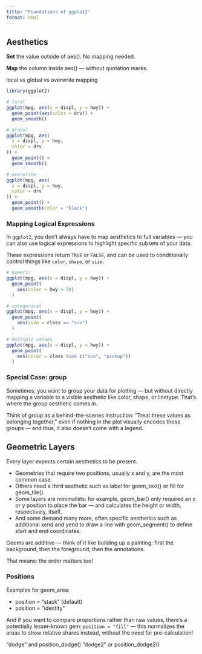 ```yaml
---
title: "Foundations of ggplot2"
format: html
---
```


## Aesthetics 

**Set** the value outside of aes(). No mapping needed.

**Map** the column inside aes() — without quotation marks.

local vs global vs overwrite mapping

```r
library(ggplot2)

# local
ggplot(mpg, aes(x = displ, y = hwy)) +
  geom_point(aes(color = drv)) +
  geom_smooth()

# global
ggplot(mpg, aes(
  x = displ, y = hwy,
  color = drv
)) +
  geom_point() +
  geom_smooth()

# overwrite
ggplot(mpg, aes(
  x = displ, y = hwy,
  color = drv
)) +
  geom_point() +
  geom_smooth(color = "black")
```

### Mapping Logical Expressions

In `ggplot2`, you don’t always have to map aesthetics to full variables — you can also use logical expressions to highlight specific subsets of your data.

These expressions return `TRUE` or `FALSE`, and can be used to conditionally control things like `color`, `shape`, or `size`.


```r
# numeric
ggplot(mpg, aes(x = displ, y = hwy)) +
  geom_point(
    aes(color = hwy > 30)
  )

# categorical
ggplot(mpg, aes(x = displ, y = hwy)) +
  geom_point(
    aes(size = class == "suv")
  )

# multiple values
ggplot(mpg, aes(x = displ, y = hwy)) +
  geom_point(
    aes(color = class %in% c("suv", "pickup"))
  )
```

### Special Case: group

Sometimes, you want to group your data for plotting — but without directly mapping a variable to a visible aesthetic like color, shape, or linetype. That’s where the group aesthetic comes in.

Think of group as a behind-the-scenes instruction: “Treat these values as belonging together,” even if nothing in the plot visually encodes those groups — and thus, it also doesn't come with a legend.

## Geometric Layers

Every layer expects certain aesthetics to be present. 

- Geometries that require two positions, usually x and y, are the most common case.
- Others need a third aesthetic such as label for geom_text() or fill for geom_tile().
- Some layers are minimalists: for example, geom_bar() only required an x or y position to place the bar — and calculates the height or width, respectively, itself.
- And some demand many more, often specific aesthetics such as additional xend and yend to draw a line with geom_segment() to define start and end coordinates.

Geoms are additive — think of it like building up a painting: first the background, then the foreground, then the annotations.

That means: the order matters too!

### Positions

Examples for geom_area:

- position = "stack" (default)
- position = "identity"

And if you want to compare proportions rather than raw values, there’s a potentially lesser-known gem: `position = "fill"` — this normalizes the areas to show relative shares instead, without the need for pre-calculation!

"dodge" and position_dodge()
"dodge2" or position_dodge2()

